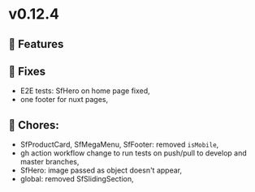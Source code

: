 
<Meta title="Releases/v0.12.x - Latest/v0.12.4 - Latest/Change log" />

# v0.12.4

## 🚀 Features


## 🐛 Fixes

- E2E tests: SfHero on home page fixed,
- one footer for nuxt pages,

## 🧹 Chores:

- SfProductCard, SfMegaMenu, SfFooter: removed `isMobile`,
- gh action workflow change to run tests on push/pull to develop and master branches,
- SfHero: image passed as object doesn't appear,
- global: removed SfSlidingSection,
